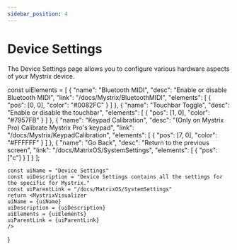 ```yaml
---
sidebar_position: 4
---
```



# Device Settings

The Device Settings page allows you to configure various hardware aspects of your Mystrix device.

const uiElements = [
    {
        "name": "Bluetooth MIDI",
        "desc": "Enable or disable Bluetooth MIDI",
        "link": "/docs/Mystrix/BluetoothMIDI",
        "elements": [
            {
                "pos": [0, 0],
                "color": "#0082FC"
            }
        ]
    },
    {
        "name": "Touchbar Toggle",
        "desc": "Enable or disable the touchbar",
        "elements": [
            {
                "pos": [1, 0],
                "color": "#7957FB"
            }
        ]
    },
    {
        "name": "Keypad Calibration",
        "desc": "(Only on Mystrix Pro) Calibrate Mystrix Pro's keypad",
        "link": "/docs/Mystrix/KeypadCalibration",
        "elements": [
            {
                "pos": [7, 0],
                "color": "#FFFFFF"
            }
        ]
    },
    {
        "name": "Go Back",
        "desc": "Return to the previous screen",
        "link": "/docs/MatrixOS/SystemSettings",
        "elements": [
            {
                "pos": ["c"]
            }
        ]
    }
];

    const uiName = "Device Settings"
    const uiDescription = "Device Settings contains all the settings for the specific for Mystrix."
    const uiParentLink = "/docs/MatrixOS/SystemSettings"
    return <MystrixVisualizer
    uiName = {uiName}
    uiDescription = {uiDescription}
    uiElements = {uiElements}
    uiParentLink = {uiParentLink}
    />
}

<DeviceSettings />
